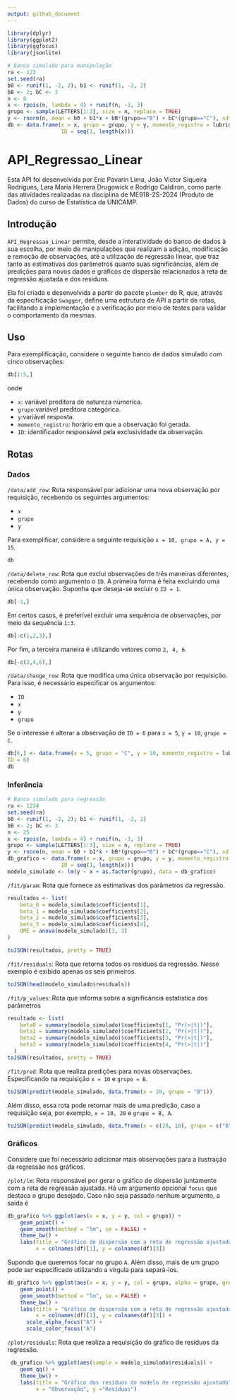 ```yaml
---
output: github_document
---
```


```r
library(dplyr)
library(ggplot2)
library(ggfocus)
library(jsonlite)
```


```r
# Banco simulado para manipulação
ra <- 123
set.seed(ra)
b0 <- runif(1, -2, 2); b1 <- runif(1, -2, 2)
bB <- 2; bC <- 3
n <- 6
x <- rpois(n, lambda = 4) + runif(n, -3, 3)
grupo <- sample(LETTERS[1:3], size = n, replace = TRUE)
y <- rnorm(n, mean = b0 + b1*x + bB*(grupo=="B") + bC*(grupo=="C"), sd = 2)
db <- data.frame(x = x, grupo = grupo, y = y, momento_registro = lubridate::now(),
                 ID = seq(1, length(x)))
```

# API_Regressao_Linear

Esta API foi desenvolvida por Eric Pavarin Lima, João Victor Siqueira Rodrigues,
Lara Maria Herrera Drugowick e Rodrigo Caldiron, 
como parte das atividades realizadas na disciplina de ME918-2S-2024 
(Produto de Dados) do curso de Estatística da UNICAMP.

## Introdução
`API_Regressao_Linear` permite, desde a interatividade do banco de dados à sua escolha, por meio de manipulações que realizam a adição, modificação e remoção de observações, até a utilização de regressão linear, que traz tanto as estimativas dos parâmetros quanto suas significâncias, além de predições para novos dados e gráficos de dispersão relacionados à reta de regressão ajustada e dos resíduos.

Ela foi criada e desenvolvida a partir do pacote `plumber` do R, que, através da especificação `Swagger`, define uma estrutura de API a partir de rotas, facilitando a implementação e a verificação por meio de testes para validar o comportamento da mesmas. 

## Uso
Para exemplificação, considere o seguinte banco de dados simulado com cinco observações:

```r
db[1:5,]
```
onde

- `x`: variável preditora de natureza númerica.
- `grupo`:variável preditora categórica. 
- `y`:variável resposta.
- `momento_registro`: horário em que a observação foi gerada.
- `ID`: identificador responsável pela exclusividade da observação.

## Rotas

### Dados
`/data/add_row`: Rota responsável por adicionar uma nova observação por requisição, recebendo os seguintes argumentos:

- `x`
- `grupo`
- `y`

Para exemplificar, considere a seguinte requisição `x = 10, grupo = A, y = 15`.

```r
db
```


`/data/delete_row`: Rota que exclui observações de três maneiras diferentes, recebendo como argumento o `ID`. A primeira forma é feita excluindo uma única observação. Suponha que deseja-se excluir o `ID = 1`.

```r
db[-1,]
```

Em certos casos, é preferível excluir uma sequência de observações, por meio da sequência `1:3`.

```r
db[-c(1,2,3),]

```

Por fim, a terceira maneira é utilizando vetores como `2, 4, 6`.

```r
db[-c(2,4,6),]
```


`/data/change_row`: Rota que modifica uma única observação por requisição. Para isso, é necessário especificar os argumentos:

- `ID`
- `x`
- `y`
- `grupo`

Se o interesse é alterar a observação de `ID = 6` para `x = 5`, `y = 10`, `grupo = C`.

```r
db[6,] <- data.frame(x = 5, grupo = "C", y = 10, momento_registro = lubridate::now(),
ID = 6)
db
```

### Inferência
```r
# Banco simulado para regressão
ra <- 1234
set.seed(ra)
b0 <- runif(1, -2, 2); b1 <- runif(1, -2, 2)
bB <- 2; bC <- 3
n <- 25
x <- rpois(n, lambda = 4) + runif(n, -3, 3)
grupo <- sample(LETTERS[1:3], size = n, replace = TRUE)
y <- rnorm(n, mean = b0 + b1*x + bB*(grupo=="B") + bC*(grupo=="C"), sd = 2)
db_grafico <- data.frame(x = x, grupo = grupo, y = y, momento_registro = lubridate::now(),
                 ID = seq(1, length(x)))
modelo_simulado <- lm(y ~ x + as.factor(grupo), data = db_grafico)
```
`/fit/param`: Rota que fornece as estimativas dos parâmetros da regressão.

```r
resultados <- list(
    beta_0 = modelo_simulado$coefficients[1],
    beta_1 = modelo_simulado$coefficients[2],
    beta_2 = modelo_simulado$coefficients[3],
    beta_3 = modelo_simulado$coefficients[4],
    QME = anova(modelo_simulado)[3, 3]
)

toJSON(resultados, pretty = TRUE)
```

`/fit/residuals`: Rota que retorna todos os resíduos da regressão. Nesse exemplo é exibido apenas os seis primeiros.

```r
toJSON(head(modelo_simulado$residuals))
```


`/fit/p_values`: Rota que informa sobre a significância estatística dos parâmetros

```r
resultado <- list(
    beta0 = summary(modelo_simulado)$coefficients[1, "Pr(>|t|)"],       
    beta1 = summary(modelo_simulado)$coefficients[2, "Pr(>|t|)"],          
    beta2 = summary(modelo_simulado)$coefficients[3, "Pr(>|t|)"],          
    beta3 = summary(modelo_simulado)$coefficients[4, "Pr(>|t|)"]
  )
toJSON(resultados, pretty = TRUE)
```

`/fit/pred`: Rota que realiza predições para novas observações. Especificando na requisição `x = 10` e `grupo = B`. 

```r
toJSON(predict(modelo_simulado, data.frame(x = 20, grupo = "B")))
```
Além disso, essa rota pode retornar mais de uma predição, caso a requisição seja, por exemplo, `x = 10, 20` e `grupo = B, A`.

```r
toJSON(predict(modelo_simulado, data.frame(x = c(20, 10), grupo = c("B", "A"))))
```


### Gráficos

Considere que foi necessário adicionar mais observações para a ilustração da regressão nos gráficos. 

`/plot/lm`: Rota responsável por gerar o gráfico de dispersão juntamente com a reta de regressão ajustada. Há um argumento opcional `focus` que destaca o grupo desejado. Caso não seja passado nenhum argumento, a saída é

```r
db_grafico %>% ggplot(aes(x = x, y = y, col = grupo)) +
    geom_point() +
    geom_smooth(method = "lm", se = FALSE) +
    theme_bw() +
    labs(title = "Gráfico de dispersão com a reta de regressão ajustada por categoria",
         x = colnames(df)[1], y = colnames(df)[3])
```

Supondo que queremos focar no grupo `A`. Além disso, mais de um grupo pode ser especificado utilizando a vírgula para separá-los.

```r
db_grafico %>% ggplot(aes(x = x, y = y, col = grupo, alpha = grupo, group = grupo)) +
    geom_point() +
    geom_smooth(method = "lm", se = FALSE) +
    theme_bw() +
    labs(title = "Gráfico de dispersão com a reta de regressão ajustada por categoria",
         x = colnames(df)[1], y = colnames(df)[3]) +
      scale_alpha_focus("A") +
      scale_color_focus("A")

```

`/plot/residuals`: Rota que realiza a requisição do gráfico de resíduos da regressão.

```r
 db_grafico %>% ggplot(aes(sample = modelo_simulado$residuals)) +
    geom_qq() +
    theme_bw() +
    labs(title = "Gráfico dos resíduos do modelo de regressão ajustado",
         x = "Observação", y ="Resíduos")
```

